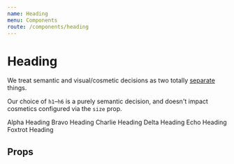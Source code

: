 ```yaml
---
name: Heading
menu: Components
route: /components/heading
---
```



# Heading

We treat semantic and visual/cosmetic decisions as two totally [separate](https://csswizardry.com/2016/02/managing-typography-on-large-apps/) things.

Our choice of `h1`–`h6` is a purely semantic decision, and doesn't impact cosmetics configured via the `size` prop.

<Playground>
  <Heading size="alpha" element="h1" color={colors.brand}>
    Alpha Heading
  </Heading>
  <Heading size="bravo" element="h2">
    Bravo Heading
  </Heading>
  <Heading size="charlie" element="h2">
    Charlie Heading
  </Heading>
  <Heading size="delta" element="h2" color={colors.alternate.brand}>
    Delta Heading
  </Heading>
  <Heading size="echo" element="h2">
    Echo Heading
  </Heading>
  <Heading size="foxtrot" element="h2">
    Foxtrot Heading
  </Heading>
</Playground>

## Props

<PropsTable of={Heading} />
